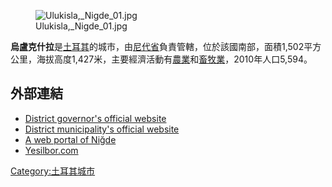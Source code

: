 [[Image:Ulukisla,_Nigde_01.jpg|right]]

'''烏盧克什拉'''是[[土耳其|土耳其]]的城市，由[[尼代省|尼代省]]負責管轄，位於該國南部，面積1,502平方公里，海拔高度1,427米，主要經濟活動有[[農業|農業]]和[[畜牧業|畜牧業]]，2010年人口5,594。

==外部連結==
* [http://www.ulukisla.gov.tr District governor's official website] {{Wayback|url=http://www.ulukisla.gov.tr/ |date=20210128061220 }} {{tr icon}}
* [http://www.ulukisla.bel.tr District municipality's official website] {{Wayback|url=http://www.ulukisla.bel.tr/ |date=20210127154043 }} {{tr icon}}
* [http://www.nigdeli.net A web portal of Niğde] {{Wayback|url=http://www.nigdeli.net/ |date=20070409002525 }} {{tr icon}}
* [http://www.yesilbor.com Yesilbor.com] {{Wayback|url=http://www.yesilbor.com/ |date=20070226105115 }} {{tr icon}}

{{Coord|37|32|N|34|29|E|region:TR_type:city|display=title}}

{{Turkey-geo-stub}}
[[Category:土耳其城市|Category:土耳其城市]]